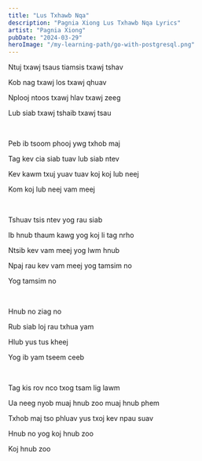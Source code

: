 ```yaml
---
title: "Lus Txhawb Nqa"
description: "Pagnia Xiong Lus Txhawb Nqa Lyrics"
artist: "Pagnia Xiong"
pubDate: "2024-03-29"
heroImage: "/my-learning-path/go-with-postgresql.png"
---
```


Ntuj txawj tsaus tiamsis txawj tshav

Kob nag txawj los txawj qhuav

Nplooj ntoos txawj hlav txawj zeeg

Lub siab txawj tshaib txawj tsau

<br />

Peb ib tsoom phooj ywg txhob maj

Tag kev cia siab tuav lub siab ntev

Kev kawm txuj yuav tuav koj koj lub neej

Kom koj lub neej vam meej

<br />

Tshuav tsis ntev yog rau siab

Ib hnub thaum kawg yog koj li tag nrho

Ntsib kev vam meej yog lwm hnub

Npaj rau kev vam meej yog tamsim no

Yog tamsim no

<br />

Hnub no ziag no

Rub siab loj rau txhua yam

Hlub yus tus kheej

Yog ib yam tseem ceeb

<br />

Tag kis rov nco txog tsam lig lawm

Ua neeg nyob muaj hnub zoo muaj hnub phem

Txhob maj tso phluav yus txoj kev npau suav

Hnub no yog koj hnub zoo

Koj hnub zoo
